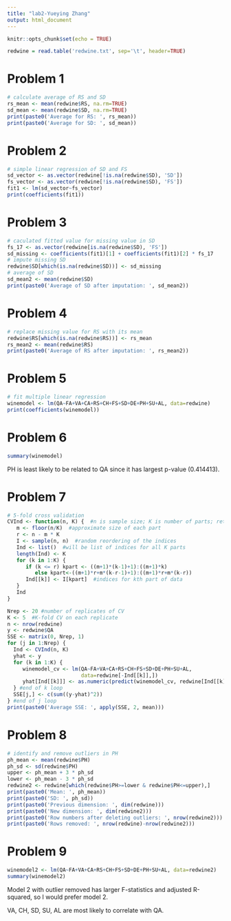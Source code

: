 ```yaml
---
title: "lab2-Yueying Zhang"
output: html_document
---
```


```r
knitr::opts_chunk$set(echo = TRUE)
```

```r
redwine = read.table('redwine.txt', sep='\t', header=TRUE)
```

# Problem 1
```r
# calculate average of RS and SD
rs_mean <- mean(redwine$RS, na.rm=TRUE)
sd_mean <- mean(redwine$SD, na.rm=TRUE)
print(paste0('Average for RS: ', rs_mean))
print(paste0('Average for SD: ', sd_mean))
```

# Problem 2
```r
# simple linear regression of SD and FS
sd_vector <- as.vector(redwine[!is.na(redwine$SD), 'SD'])
fs_vector <- as.vector(redwine[!is.na(redwine$SD), 'FS'])
fit1 <- lm(sd_vector~fs_vector)
print(coefficients(fit1))
```

# Problem 3
```r
# caculated fitted value for missing value in SD
fs_17 <- as.vector(redwine[is.na(redwine$SD), 'FS'])
sd_missing <- coefficients(fit1)[1] + coefficients(fit1)[2] * fs_17
# impute missing SD
redwine$SD[which(is.na(redwine$SD))] <- sd_missing
# average of SD
sd_mean2 <- mean(redwine$SD)
print(paste0('Average of SD after imputation: ', sd_mean2))
```

# Problem 4
```r
# replace missing value for RS with its mean
redwine$RS[which(is.na(redwine$RS))] <- rs_mean
rs_mean2 <- mean(redwine$RS)
print(paste0('Average of RS after imputation: ', rs_mean2))
```

# Problem 5
```r
# fit multiple linear regression
winemodel <- lm(QA~FA+VA+CA+RS+CH+FS+SD+DE+PH+SU+AL, data=redwine)
print(coefficients(winemodel))
```

# Problem 6
```r
summary(winemodel)
```

PH is least likely to be related to QA since it has largest p-value (0.414413).

# Problem 7
```r
# 5-fold cross validation
CVInd <- function(n, K) {  #n is sample size; K is number of parts; returns K-length list of indices for each part
   m <- floor(n/K)  #approximate size of each part
   r <- n - m * K  
   I <- sample(n, n)  #random reordering of the indices
   Ind <- list()  #will be list of indices for all K parts
   length(Ind) <- K
   for (k in 1:K) {
      if (k <= r) kpart <- ((m+1)*(k-1)+1):((m+1)*k)  
         else kpart<-((m+1)*r+m*(k-r-1)+1):((m+1)*r+m*(k-r))
      Ind[[k]] <- I[kpart]  #indices for kth part of data
   }
   Ind
}

Nrep <- 20 #number of replicates of CV
K <- 5  #K-fold CV on each replicate
n <- nrow(redwine)
y <- redwine$QA
SSE <- matrix(0, Nrep, 1)
for (j in 1:Nrep) {
  Ind <- CVInd(n, K)
  yhat <- y
  for (k in 1:K) {
     winemodel_cv <- lm(QA~FA+VA+CA+RS+CH+FS+SD+DE+PH+SU+AL,
                        data=redwine[-Ind[[k]],])
     yhat[Ind[[k]]] <- as.numeric(predict(winemodel_cv, redwine[Ind[[k]],]))
  } #end of k loop
  SSE[j,] <- c(sum((y-yhat)^2))
} #end of j loop
print(paste0('Average SSE: ', apply(SSE, 2, mean)))
```

# Problem 8
```r
# identify and remove outliers in PH
ph_mean <- mean(redwine$PH)
ph_sd <- sd(redwine$PH)
upper <- ph_mean + 3 * ph_sd
lower <- ph_mean - 3 * ph_sd
redwine2 <- redwine[which(redwine$PH>=lower & redwine$PH<=upper),]
print(paste0('Mean: ', ph_mean))
print(paste0('SD: ', ph_sd))
print(paste0('Previous dimension: ', dim(redwine)))
print(paste0('New dimension: ', dim(redwine2)))
print(paste0('Row numbers after deleting outliers: ', nrow(redwine2)))
print(paste0('Rows removed: ', nrow(redwine)-nrow(redwine2)))
```

# Problem 9
```r
winemodel2 <- lm(QA~FA+VA+CA+RS+CH+FS+SD+DE+PH+SU+AL, data=redwine2)
summary(winemodel2)
```

Model 2 with outlier removed has larger F-statistics and adjusted R-squared, so I would prefer model 2.

VA, CH, SD, SU, AL are most likely to correlate with QA.